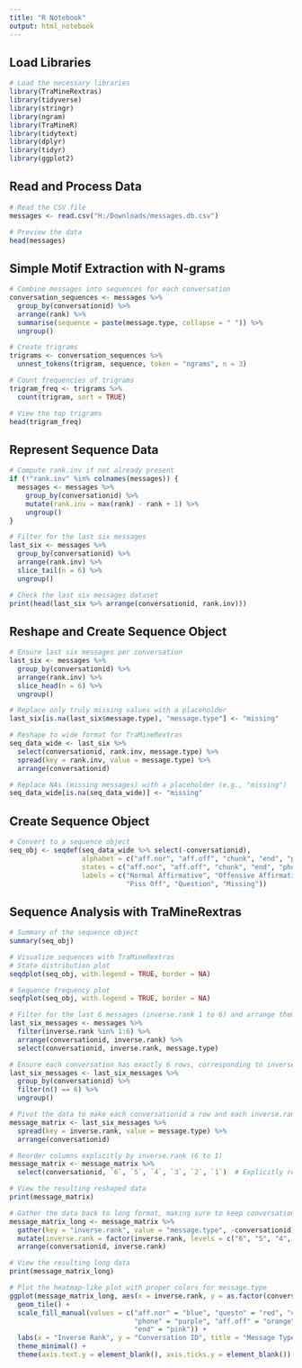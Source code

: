 ---
title: "R Notebook"
output: html_notebook
---

## Load Libraries
```{r}
# Load the necessary libraries
library(TraMineRextras)
library(tidyverse)
library(stringr)
library(ngram)
library(TraMineR)
library(tidytext)
library(dplyr)
library(tidyr)
library(ggplot2)
```

## Read and Process Data
```{r}
# Read the CSV file
messages <- read.csv("H:/Downloads/messages.db.csv")

# Preview the data
head(messages)
```

## Simple Motif Extraction with N-grams
```{r}
# Combine messages into sequences for each conversation
conversation_sequences <- messages %>%
  group_by(conversationid) %>%
  arrange(rank) %>%
  summarise(sequence = paste(message.type, collapse = " ")) %>%
  ungroup()

# Create trigrams
trigrams <- conversation_sequences %>%
  unnest_tokens(trigram, sequence, token = "ngrams", n = 3)

# Count frequencies of trigrams
trigram_freq <- trigrams %>%
  count(trigram, sort = TRUE)

# View the top trigrams
head(trigram_freq)

```







## Represent Sequence Data
```{r}
# Compute rank.inv if not already present
if (!"rank.inv" %in% colnames(messages)) {
  messages <- messages %>%
    group_by(conversationid) %>%
    mutate(rank.inv = max(rank) - rank + 1) %>%
    ungroup()
}

# Filter for the last six messages
last_six <- messages %>%
  group_by(conversationid) %>%
  arrange(rank.inv) %>%
  slice_tail(n = 6) %>%
  ungroup()

# Check the last six messages dataset
print(head(last_six %>% arrange(conversationid, rank.inv)))

```

## Reshape and Create Sequence Object
```{r}
# Ensure last six messages per conversation
last_six <- messages %>%
  group_by(conversationid) %>%
  arrange(rank.inv) %>%
  slice_head(n = 6) %>%
  ungroup()

# Replace only truly missing values with a placeholder
last_six[is.na(last_six$message.type), "message.type"] <- "missing"

# Reshape to wide format for TraMineRextras
seq_data_wide <- last_six %>%
  select(conversationid, rank.inv, message.type) %>%
  spread(key = rank.inv, value = message.type) %>%
  arrange(conversationid)

# Replace NAs (missing messages) with a placeholder (e.g., "missing")
seq_data_wide[is.na(seq_data_wide)] <- "missing"

```

## Create Sequence Object
```{r}
# Convert to a sequence object
seq_obj <- seqdef(seq_data_wide %>% select(-conversationid),
                  alphabet = c("aff.nor", "aff.off", "chunk", "end", "phone", "piss.off", "questn", "missing"),
                  states = c("aff.nor", "aff.off", "chunk", "end", "phone", "piss.off", "questn", "missing"),
                  labels = c("Normal Affirmative", "Offensive Affirmative", "Chunk", "End", "Phone Exchange",
                             "Piss Off", "Question", "Missing"))
```

## Sequence Analysis with TraMineRextras
```{r}
# Summary of the sequence object
summary(seq_obj)

# Visualize sequences with TraMineRextras
# State distribution plot
seqdplot(seq_obj, with.legend = TRUE, border = NA)

# Sequence frequency plot
seqfplot(seq_obj, with.legend = TRUE, border = NA)

```


```{r}
# Filter for the last 6 messages (inverse.rank 1 to 6) and arrange them
last_six_messages <- messages %>%
  filter(inverse.rank %in% 1:6) %>%
  arrange(conversationid, inverse.rank) %>%
  select(conversationid, inverse.rank, message.type)

# Ensure each conversation has exactly 6 rows, corresponding to inverse.rank 1 to 6
last_six_messages <- last_six_messages %>%
  group_by(conversationid) %>%
  filter(n() == 6) %>%
  ungroup()

# Pivot the data to make each conversationid a row and each inverse.rank a column
message_matrix <- last_six_messages %>%
  spread(key = inverse.rank, value = message.type) %>%
  arrange(conversationid)

# Reorder columns explicitly by inverse.rank (6 to 1)
message_matrix <- message_matrix %>%
  select(conversationid, `6`, `5`, `4`, `3`, `2`, `1`)  # Explicitly reorder columns by inverse.rank

# View the resulting reshaped data
print(message_matrix)

# Gather the data back to long format, making sure to keep conversationid
message_matrix_long <- message_matrix %>%
  gather(key = "inverse.rank", value = "message.type", -conversationid) %>%
  mutate(inverse.rank = factor(inverse.rank, levels = c("6", "5", "4", "3", "2", "1"))) %>%
  arrange(conversationid, inverse.rank)

# View the resulting long data
print(message_matrix_long)

# Plot the heatmap-like plot with proper colors for message.type
ggplot(message_matrix_long, aes(x = inverse.rank, y = as.factor(conversationid), fill = message.type)) +
  geom_tile() +
  scale_fill_manual(values = c("aff.nor" = "blue", "questn" = "red", "chunk" = "green", 
                               "phone" = "purple", "aff.off" = "orange", "piss.off" = "yellow", 
                               "end" = "pink")) +
  labs(x = "Inverse Rank", y = "Conversation ID", title = "Message Types in the Last 6 Messages") +
  theme_minimal() +
  theme(axis.text.y = element_blank(), axis.ticks.y = element_blank())  # Clean up y-axis labels

```

